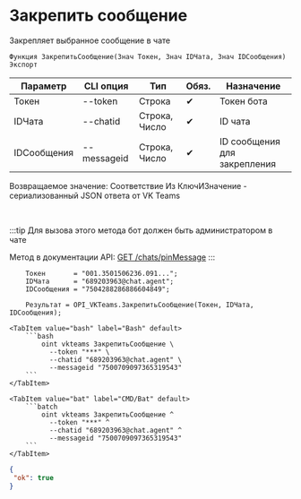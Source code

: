 ﻿---
sidebar_position: 9
description: Закрепить сообщение и другие функции для работы с VKTeams в Открытом пакете интеграций - бесплатной open-source библиотеке интеграций для 1С:Предприятие 8, OneScript и CLI
keywords: [1C, 1С, 1С:Предприятие, 1С:Предприятие 8.3, API, Интеграция, Сервисы, Обмен, OneScript, CLI, VKTeams]
---


# Закрепить сообщение
 Закрепляет выбранное сообщение в чате



`Функция ЗакрепитьСообщение(Знач Токен, Знач IDЧата, Знач IDСообщения) Экспорт`

  | Параметр | CLI опция | Тип | Обяз. | Назначение |
  |-|-|-|-|-|
  | Токен | --token | Строка | &#x2714; | Токен бота |
  | IDЧата | --chatid | Строка, Число | &#x2714; | ID чата |
  | IDСообщения | --messageid | Строка, Число | &#x2714; | ID сообщения для закрепления |

  
  Возвращаемое значение:   Соответствие Из КлючИЗначение - сериализованный JSON ответа от VK Teams

<br/>

:::tip
Для вызова этого метода бот должен быть администратором в чате

Метод в документации API: [GET /chats/pinMessage](https://teams.vk.com/botapi/#/chats/get_chats_pinMessage)
:::
<br/>



```bsl title="Пример использования для 1С:Предприятие/OneScript"
    Токен       = "001.3501506236.091...";
    IDЧата      = "689203963@chat.agent";
    IDСообщения = "7504288286886604849";

    Результат = OPI_VKTeams.ЗакрепитьСообщение(Токен, IDЧата, IDСообщения);
```
    

 <Tabs>
  
    <TabItem value="bash" label="Bash" default>
        ```bash
            oint vkteams ЗакрепитьСообщение \
              --token "***" \
              --chatid "689203963@chat.agent" \
              --messageid "7500709097365319543"
        ```
    </TabItem>
  
    <TabItem value="bat" label="CMD/Bat" default>
        ```batch
            oint vkteams ЗакрепитьСообщение ^
              --token "***" ^
              --chatid "689203963@chat.agent" ^
              --messageid "7500709097365319543"
        ```
    </TabItem>
</Tabs>


```json title="Результат"
{
 "ok": true
}
```
